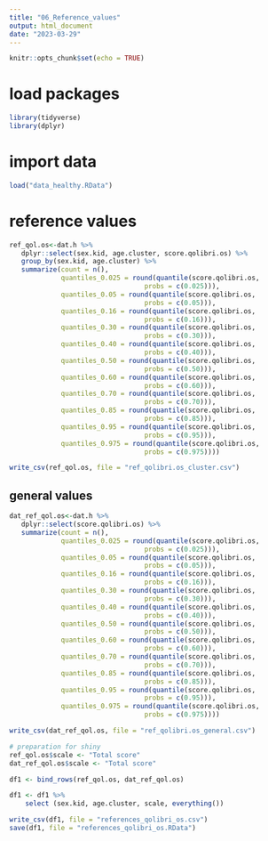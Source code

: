 ```yaml
---
title: "06_Reference_values"
output: html_document
date: "2023-03-29"
---
```


```r
knitr::opts_chunk$set(echo = TRUE)
```

# load packages

```r
library(tidyverse)
library(dplyr)
```

# import data

```r
load("data_healthy.RData")
```

# reference values

```r
ref_qol.os<-dat.h %>%
   dplyr::select(sex.kid, age.cluster, score.qolibri.os) %>% 
   group_by(sex.kid, age.cluster) %>%
   summarize(count = n(),
             quantiles_0.025 = round(quantile(score.qolibri.os, 
                                  probs = c(0.025))),
             quantiles_0.05 = round(quantile(score.qolibri.os, 
                                  probs = c(0.05))),
             quantiles_0.16 = round(quantile(score.qolibri.os, 
                                  probs = c(0.16))),  
             quantiles_0.30 = round(quantile(score.qolibri.os, 
                                  probs = c(0.30))),
             quantiles_0.40 = round(quantile(score.qolibri.os, 
                                  probs = c(0.40))),
             quantiles_0.50 = round(quantile(score.qolibri.os, 
                                  probs = c(0.50))),
             quantiles_0.60 = round(quantile(score.qolibri.os, 
                                  probs = c(0.60))),
             quantiles_0.70 = round(quantile(score.qolibri.os, 
                                  probs = c(0.70))),
             quantiles_0.85 = round(quantile(score.qolibri.os, 
                                  probs = c(0.85))),
             quantiles_0.95 = round(quantile(score.qolibri.os, 
                                  probs = c(0.95))),
             quantiles_0.975 = round(quantile(score.qolibri.os, 
                                  probs = c(0.975))))

write_csv(ref_qol.os, file = "ref_qolibri.os_cluster.csv")
```

## general values

```r
dat_ref_qol.os<-dat.h %>%
   dplyr::select(score.qolibri.os) %>% 
   summarize(count = n(),
             quantiles_0.025 = round(quantile(score.qolibri.os, 
                                  probs = c(0.025))),
             quantiles_0.05 = round(quantile(score.qolibri.os, 
                                  probs = c(0.05))),
             quantiles_0.16 = round(quantile(score.qolibri.os, 
                                  probs = c(0.16))),  
             quantiles_0.30 = round(quantile(score.qolibri.os, 
                                  probs = c(0.30))),
             quantiles_0.40 = round(quantile(score.qolibri.os, 
                                  probs = c(0.40))),
             quantiles_0.50 = round(quantile(score.qolibri.os, 
                                  probs = c(0.50))),
             quantiles_0.60 = round(quantile(score.qolibri.os, 
                                  probs = c(0.60))),
             quantiles_0.70 = round(quantile(score.qolibri.os, 
                                  probs = c(0.70))),
             quantiles_0.85 = round(quantile(score.qolibri.os, 
                                  probs = c(0.85))),
             quantiles_0.95 = round(quantile(score.qolibri.os, 
                                  probs = c(0.95))),
             quantiles_0.975 = round(quantile(score.qolibri.os, 
                                  probs = c(0.975))))

write_csv(dat_ref_qol.os, file = "ref_qolibri.os_general.csv")
```

```r
# preparation for shiny
ref_qol.os$scale <- "Total score"
dat_ref_qol.os$scale <- "Total score"

df1 <- bind_rows(ref_qol.os, dat_ref_qol.os)

df1 <- df1 %>%
    select (sex.kid, age.cluster, scale, everything())

write_csv(df1, file = "references_qolibri_os.csv")
save(df1, file = "references_qolibri_os.RData")
```

